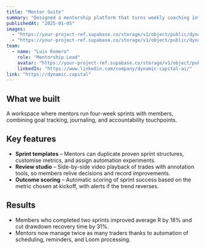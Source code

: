 ```yaml
---
title: "Mentor Suite"
summary: "Designed a mentorship platform that turns weekly coaching into measurable performance gains across member portfolios."
publishedAt: "2025-01-05"
images:
  - "https://your-project-ref.supabase.co/storage/v1/object/public/dynamic-capital/images/projects/mentor-suite/cover-01.jpg"
  - "https://your-project-ref.supabase.co/storage/v1/object/public/dynamic-capital/images/projects/mentor-suite/cover-02.jpg"
team:
  - name: "Luis Romero"
    role: "Mentorship Lead"
    avatar: "https://your-project-ref.supabase.co/storage/v1/object/public/dynamic-capital/images/avatar.jpg"
    linkedIn: "https://www.linkedin.com/company/dynamic-capital-ai/"
link: "https://dynamic.capital"
---
```


## What we built

A workspace where mentors run four-week sprints with members, combining goal tracking, journaling, and accountability touchpoints.

## Key features

- **Sprint templates** – Mentors can duplicate proven sprint structures, customise metrics, and assign automation experiments.
- **Review studio** – Side-by-side video playback of trades with annotation tools, so members relive decisions and record improvements.
- **Outcome scoring** – Automatic scoring of sprint success based on the metric chosen at kickoff, with alerts if the trend reverses.

## Results

- Members who completed two sprints improved average R by 18% and cut drawdown recovery time by 31%.
- Mentors now manage twice as many traders thanks to automation of scheduling, reminders, and Loom processing.
